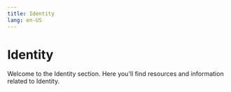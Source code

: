 ```yaml
---
title: Identity
lang: en-US
---
```



# Identity

Welcome to the Identity section. Here you'll find resources and information related to Identity.

<Cards>
  <Card title="Build decentralized identity apps with attestations" href="/chain/identity/about-attestations" />
  <Card title="Attestation apps" href="/chain/identity/applications" />
  <Card title="Eas contracts" href="/chain/identity/contracts-eas" />
  <Card title="Individuals" href="/chain/identity/individuals" />
  <Card title="Organizations" href="/chain/identity/organizations" />
  <Card title="Introduction" href="/chain/identity/overview" />
  <Card title="Projects" href="/chain/identity/projects" />
  <Card title="Schemas" href="/chain/identity/schemas" />
</Cards>